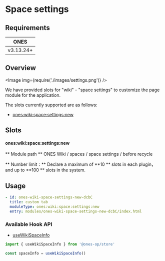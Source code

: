 
# Space settings

## Requirements

|   ONES    |
| :-------: |
| v3.13.24+ |

## Overview

<Image img={require('./images/settings.png')} />

We have provided slots for "wiki" - "space settings" to customize the page module for the application.

The slots currently supported are as follows:

- [ones:wiki:space:settings:new](#onesworkspacefilterheaderactionnew)

## Slots

#### ones:wiki:space:settings:new

** Module path ** ONES Wiki / spaces / space settings / before recycle

** Number limit：** Declare a maximum of **10 ** slots in each plugin，and up to **100 ** slots in the system.

## Usage

```yaml
- id: ones-wiki-space-settings-new-dcbC
  title: custom tab
  moduleType: ones:wiki:space:settings:new
  entry: modules/ones-wiki-space-settings-new-dcbC/index.html
```

### Available Hook API

- [useWikiSpaceInfo](../../../../../reference/packages/store/store.md#useWikiSpaceInfo)

```ts
import { useWikiSpaceInfo } from '@ones-op/store'

const spaceInfo = useWikiSpaceInfo()
```
